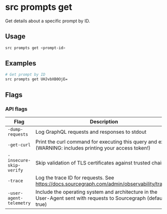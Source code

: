 # src prompts get

Get details about a specific prompt by ID.

## Usage

```bash
src prompts get <prompt-id>
```

## Examples

```bash
# Get prompt by ID
src prompts get UHJvbXB0OjE=
```

## Flags

### API flags

| Flag | Description |
|------|-------------|
| `-dump-requests` | Log GraphQL requests and responses to stdout |
| `-get-curl` | Print the curl command for executing this query and exit (WARNING: includes printing your access token!) |
| `-insecure-skip-verify` | Skip validation of TLS certificates against trusted chains |
| `-trace` | Log the trace ID for requests. See https://docs.sourcegraph.com/admin/observability/tracing |
| `-user-agent-telemetry` | Include the operating system and architecture in the User-Agent sent with requests to Sourcegraph (default: true) |
